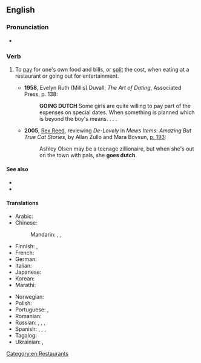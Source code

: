 ==English==
{{wikipedia|Going Dutch}}

===Pronunciation===
* {{audio|en|en-au-go Dutch.ogg|Audio (AU)}}

===Verb===
{{en-verb|go<goes,,went,gone> Dutch}}

# {{lb|en|idiom|informal|slang}} To [[pay]] for one's own food and bills, or [[split]] the cost, when eating at a restaurant or going out for entertainment.
#* '''1958''', Evelyn Ruth (Millis) Duvall, ''The Art of Dating'', Associated Press, p. 138:
#*: '''GOING DUTCH''' Some girls are quite willing to pay part of the expenses on special dates. When something is planned which is beyond the boy's means. . . .
#* '''2005''', [[w:Rex Reed|Rex Reed]], reviewing ''De-Lovely'' in ''Mews Items: Amazing But True Cat Stories'', by Allan Zullo and Mara Bovsun, [http://books.google.com/books?id=m2G5BIoIKZgC&pg=RA1-PA193&dq=%22goes+Dutch%22&lr=&ei=Ip1kR6PgCYLusgPSorScAw&sig=pPIwDBOtKTAZB9TTurE0u7j-7oY#PRA1-PA195,M1 p. 193]:
#*: Ashley Olsen may be a teenage zillionaire, but when she's out on the town with pals, she '''goes dutch'''.

====See also====
* {{l|en|Dutch treat}}
* {{l|en|go halves}}

====Translations====
{{trans-top|split the cost}}
* Arabic: {{t|ar|وَزَّعَ الْمَصَارِيف}}
* Chinese:
*: Mandarin: {{qualifier|informal}} {{t+|cmn|AA制|tr=èièi zhì}}, {{qualifier|formal}} {{t|cmn|[[各自]][[付]][[帳]]}}, {{t|cmn|[[各自]][[付]][[帐]]|tr=gèzì fù zhàng}}
* Finnish: {{t|fi|[[maksaa]] [[oma]]nsa}}, {{t|fi|[[jakaa]] [[lasku]]}}
* French: {{t|fr|[[payer]] [[chacun]] [[sa]] [[part]]}}
* German: {{t|de|getrennte Kasse machen}}
* Italian: {{t|it|[[fare]] [[alla romana]]}}
* Japanese: {{t+|ja|割り勘|alt=割り勘する|tr=わりかんする, warikan suru}}
* Korean: {{t|ko|더치페이하다}}
* Marathi: {{t|mr|तुझे तु माझे मी}}
{{trans-mid}}
* Norwegian: {{t+|no|spleise}}
* Polish: {{t|pl|płacić osobno}}
* Portuguese: {{t|pt|[[dividir]] [[o]] [[custo]]}}, {{t|pt|[[dividir]] [[a]] [[conta]]}}
* Romanian: {{t|ro|plăti nemțește|lit=paying German-style}}
* Russian: {{t|ru|[[устра́ивать]] [[складчина|скла́дчину]]|impf}}, {{t|ru|[[устро́ить]] [[складчина|скла́дчину]]|pf}}, {{t|ru|[[плати́ть]] [[отде́льно]]|impf}}, {{t|ru|[[плати́ть]] [[ка́ждый]] [[за]] [[себя́]]|impf}}
* Spanish: {{t|es|ir a escote}}, {{t|es|pagar a escote}}, {{t|es|pagar a la inglesa}}, {{t|es|pagar a pachas}}
* Tagalog: {{t|tl|kanya-kanyang bayad}}
* Ukrainian: {{t|uk|плати́ти ко́жен за се́бе}}, {{t|uk|плати́ти в скла́дчину}}
{{trans-bottom}}

[[Category:en:Restaurants]]